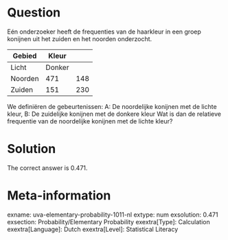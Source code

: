 Question
========

Eén onderzoeker heeft de frequenties van de haarkleur in een groep konijnen uit het zuiden en het noorden onderzocht.

|Gebied|Kleur|
|-|-|-|
|Licht|Donker|
|Noorden|471|148|
|Zuiden|151|230|

We definiëren de gebeurtenissen:
A: De noordelijke konijnen met de lichte kleur,
B: De zuidelijke konijnen met de donkere kleur
Wat is dan de relatieve frequentie van de noordelijke konijnen met de lichte kleur?

Solution
========

The correct answer is 0.471.

Meta-information
================
exname: uva-elementary-probability-1011-nl 
extype: num 
exsolution: 0.471 
exsection: Probability/Elementary Probability 
exextra[Type]: Calculation 
exextra[Language]: Dutch 
exextra[Level]: Statistical Literacy 
